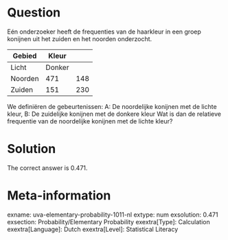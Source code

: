 Question
========

Eén onderzoeker heeft de frequenties van de haarkleur in een groep konijnen uit het zuiden en het noorden onderzocht.

|Gebied|Kleur|
|-|-|-|
|Licht|Donker|
|Noorden|471|148|
|Zuiden|151|230|

We definiëren de gebeurtenissen:
A: De noordelijke konijnen met de lichte kleur,
B: De zuidelijke konijnen met de donkere kleur
Wat is dan de relatieve frequentie van de noordelijke konijnen met de lichte kleur?

Solution
========

The correct answer is 0.471.

Meta-information
================
exname: uva-elementary-probability-1011-nl 
extype: num 
exsolution: 0.471 
exsection: Probability/Elementary Probability 
exextra[Type]: Calculation 
exextra[Language]: Dutch 
exextra[Level]: Statistical Literacy 
